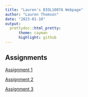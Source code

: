 ```yaml
---
title: "Lauren's BIOL1007A Webpage"
author: "Lauren Thomson"
date: "2023-01-10"
output:
  prettydoc::html_pretty:
      theme: cayman
      highlight: github
---
```


## Assignments 

[Assignment 1](assignment_1.html)

[Assignment 2](assignment_2.html)

[Assignment 3](assignment_3.html)
